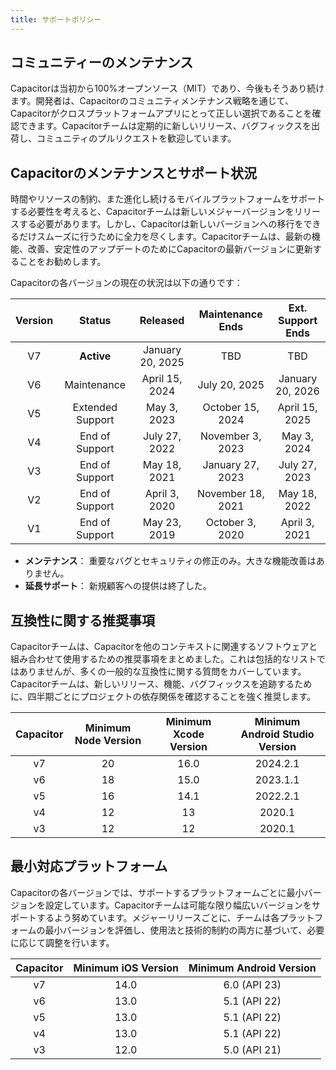 ```yaml
---
title: サポートポリシー
---
```


<head>
  <title>アプリ開発サポートポリシー - Capacitor</title>
  <meta
    name="description"
    content="Capacitor is 100% open-source (MIT), and always will be. Read our support policy to see why users know Capacitor is the right choice for app development."
  />
</head>

## コミュニティーのメンテナンス

Capacitorは当初から100%オープンソース（MIT）であり、今後もそうあり続けます。開発者は、Capacitorのコミュニティメンテナンス戦略を通じて、Capacitorがクロスプラットフォームアプリにとって正しい選択であることを確認できます。Capacitorチームは定期的に新しいリリース、バグフィックスを出荷し、コミュニティのプルリクエストを歓迎しています。

## Capacitorのメンテナンスとサポート状況

時間やリソースの制約、また進化し続けるモバイルプラットフォームをサポートする必要性を考えると、Capacitorチームは新しいメジャーバージョンをリリースする必要があります。しかし、Capacitorは新しいバージョンへの移行をできるだけスムーズに行うために全力を尽くします。Capacitorチームは、最新の機能、改善、安定性のアップデートのためにCapacitorの最新バージョンに更新することをお勧めします。

Capacitorの各バージョンの現在の状況は以下の通りです：

| Version |      Status      |    Released    | Maintenance Ends  | Ext. Support Ends |
| :-----: | :--------------: | :------------: | :---------------: | :---------------: |
|   V7    |    **Active**    |January 20, 2025|        TBD        |        TBD        |
|   V6    |   Maintenance    | April 15, 2024 |   July 20, 2025   | January 20, 2026  |
|   V5    | Extended Support |   May 3, 2023  | October 15, 2024  |  April 15, 2025   |
|   V4    |  End of Support  |  July 27, 2022 | November 3, 2023  |    May 3, 2024    |
|   V3    |  End of Support  |  May 18, 2021  | January 27, 2023  |   July 27, 2023   |
|   V2    |  End of Support  |  April 3, 2020 | November 18, 2021 |   May 18, 2022    |
|   V1    |  End of Support  |  May 23, 2019  |  October 3, 2020  |   April 3, 2021   |

- **メンテナンス**： 重要なバグとセキュリティの修正のみ。大きな機能改善はありません。
- **延長サポート**： 新規顧客への提供は終了した。

## 互換性に関する推奨事項

Capacitorチームは、Capacitorを他のコンテキストに関連するソフトウェアと組み合わせて使用するための推奨事項をまとめました。これは包括的なリストではありませんが、多くの一般的な互換性に関する質問をカバーしています。Capacitorチームは、新しいリリース、機能、バグフィックスを追跡するために、四半期ごとにプロジェクトの依存関係を確認することを強く推奨します。

| Capacitor | Minimum Node Version | Minimum Xcode Version | Minimum Android Studio Version |
| :-------: | :------------------: | :-------------------: | :----------------------------: |
|    v7     |          20          |         16.0          |            2024.2.1            |
|    v6     |          18          |         15.0          |            2023.1.1            |
|    v5     |          16          |         14.1          |            2022.2.1            |
|    v4     |          12          |          13           |             2020.1             |
|    v3     |          12          |          12           |             2020.1             |

## 最小対応プラットフォーム

Capacitorの各バージョンでは、サポートするプラットフォームごとに最小バージョンを設定しています。Capacitorチームは可能な限り幅広いバージョンをサポートするよう努めています。メジャーリリースごとに、チームは各プラットフォームの最小バージョンを評価し、使用法と技術的制約の両方に基づいて、必要に応じて調整を行います。

| Capacitor | Minimum iOS Version | Minimum Android Version |
| :-------: | :-----------------: | :---------------------: |
|    v7     |        14.0         |      6.0 (API 23)       |
|    v6     |        13.0         |      5.1 (API 22)       |
|    v5     |        13.0         |      5.1 (API 22)       |
|    v4     |        13.0         |      5.1 (API 22)       |
|    v3     |        12.0         |      5.0 (API 21)       |
